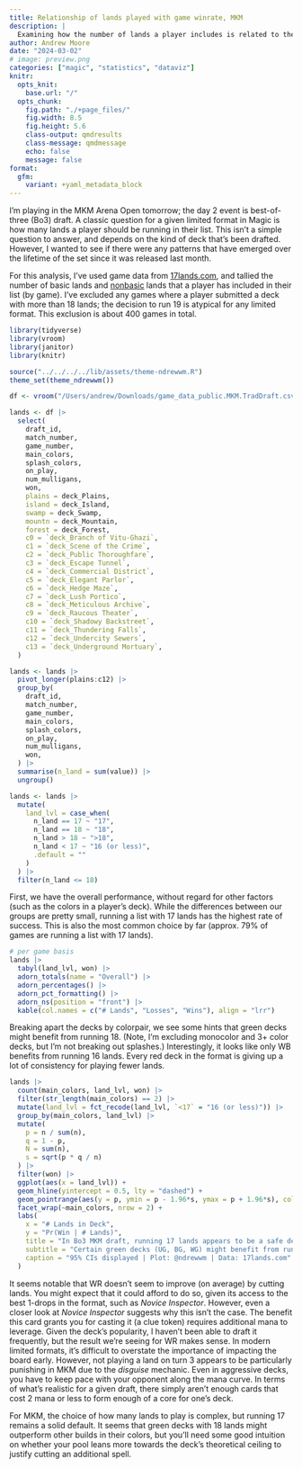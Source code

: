 ```yaml
---
title: Relationship of lands played with game winrate, MKM
description: |
  Examining how the number of lands a player includes is related to their success in traditional (best-of-three) draft games in MKM.
author: Andrew Moore
date: "2024-03-02"
# image: preview.png
categories: ["magic", "statistics", "dataviz"]
knitr:
  opts_knit: 
    base.url: "/"
  opts_chunk:
    fig.path: "./+page_files/"
    fig.width: 8.5
    fig.height: 5.6
    class-output: qmdresults
    class-message: qmdmessage
    echo: false
    message: false
format:
  gfm:
    variant: +yaml_metadata_block
---
```


<script>
  import BlogHead from "$lib/components/BlogHead.svelte";
</script>

<BlogHead title={title} date={date} />

I'm playing in the MKM Arena Open tomorrow; the day 2 event is best-of-three (Bo3) draft. A classic question for a given limited format in Magic is how many lands a player should be running in their list. This isn't a simple question to answer, and depends on the kind of deck that's been drafted. However, I wanted to see if there were any patterns that have emerged over the lifetime of the set since it was released last month.

For this analysis, I've used game data from [17lands.com](https://17lands.com/), and tallied the number of basic lands and [nonbasic](https://scryfall.com/search?q=set:mkm+type:land+-type:basic) lands that a player has included in their list (by game). I've excluded any games where a player submitted a deck with more than 18 lands; the decision to run 19 is atypical for any limited format. This exclusion is about 400 games in total.

```r
library(tidyverse)
library(vroom)
library(janitor)
library(knitr)

source("../../../../lib/assets/theme-ndrewwm.R")
theme_set(theme_ndrewwm())

df <- vroom("/Users/andrew/Downloads/game_data_public.MKM.TradDraft.csv.gz")

lands <- df |>
  select(
    draft_id,
    match_number,
    game_number,
    main_colors,
    splash_colors,
    on_play,
    num_mulligans,
    won,
    plains = deck_Plains,
    island = deck_Island,
    swamp = deck_Swamp,
    mountn = deck_Mountain,
    forest = deck_Forest,
    c0 = `deck_Branch of Vitu-Ghazi`,
    c1 = `deck_Scene of the Crime`,
    c2 = `deck_Public Thoroughfare`,
    c3 = `deck_Escape Tunnel`,
    c4 = `deck_Commercial District`,
    c5 = `deck_Elegant Parlor`,
    c6 = `deck_Hedge Maze`,
    c7 = `deck_Lush Portico`,
    c8 = `deck_Meticulous Archive`,
    c9 = `deck_Raucous Theater`,
    c10 = `deck_Shadowy Backstreet`,
    c11 = `deck_Thundering Falls`,
    c12 = `deck_Undercity Sewers`,
    c13 = `deck_Underground Mortuary`,
  )
```

```r
lands <- lands |>
  pivot_longer(plains:c12) |>
  group_by(
    draft_id,
    match_number,
    game_number,
    main_colors,
    splash_colors,
    on_play,
    num_mulligans,
    won,
  ) |>
  summarise(n_land = sum(value)) |>
  ungroup()

lands <- lands |>
  mutate(
    land_lvl = case_when(
      n_land == 17 ~ "17",
      n_land == 18 ~ "18",
      n_land > 18 ~ ">18",
      n_land < 17 ~ "16 (or less)",
      .default = ""
    )
  ) |>
  filter(n_land <= 18)
```

First, we have the overall performance, without regard for other factors (such as the colors in a player's deck). While the differences between our groups are pretty small, running a list with 17 lands has the highest rate of success. This is also the most common choice by far (approx. 79% of games are running a list with 17 lands).

```r
# per game basis
lands |>
  tabyl(land_lvl, won) |>
  adorn_totals(name = "Overall") |>
  adorn_percentages() |>
  adorn_pct_formatting() |>
  adorn_ns(position = "front") |>
  kable(col.names = c("# Lands", "Losses", "Wins"), align = "lrr")
```

Breaking apart the decks by colorpair, we see some hints that green decks might benefit from running 18. (Note, I'm excluding monocolor and 3+ color decks, but I'm not breaking out splashes.) Interestingly, it looks like only WB benefits from running 16 lands. Every red deck in the format is giving up a lot of consistency for playing fewer lands.

```r
lands |>
  count(main_colors, land_lvl, won) |>
  filter(str_length(main_colors) == 2) |>
  mutate(land_lvl = fct_recode(land_lvl, `<17` = "16 (or less)")) |>
  group_by(main_colors, land_lvl) |>
  mutate(
    p = n / sum(n),
    q = 1 - p,
    N = sum(n),
    s = sqrt(p * q / n)
  ) |>
  filter(won) |>
  ggplot(aes(x = land_lvl)) +
  geom_hline(yintercept = 0.5, lty = "dashed") +
  geom_pointrange(aes(y = p, ymin = p - 1.96*s, ymax = p + 1.96*s), color = "#E1EFE6") +
  facet_wrap(~main_colors, nrow = 2) +
  labs(
    x = "# Lands in Deck",
    y = "Pr(Win | # Lands)",
    title = "In Bo3 MKM draft, running 17 lands appears to be a safe default.",
    subtitle = "Certain green decks (UG, BG, WG) might benefit from running 18.",
    caption = "95% CIs displayed | Plot: @ndrewwm | Data: 17lands.com"
  )
```

It seems notable that WR doesn't seem to improve (on average) by cutting lands. You might expect that it could afford to do so, given its access to the best 1-drops in the format, such as *Novice Inspector*. However, even a closer look at *Novice Inspector* suggests why this isn't the case. The benefit this card grants you for casting it (a clue token) requires additional mana to leverage. Given the deck's popularity, I haven't been able to draft it frequently, but the result we're seeing for WR makes sense. In modern limited formats, it's difficult to overstate the importance of impacting the board early. However, not playing a land on turn 3 appears to be particularly punishing in MKM due to the *disguise* mechanic. Even in aggressive decks, you have to keep pace with your opponent along the mana curve. In terms of what's realistic for a given draft, there simply aren't enough cards that cost 2 mana or less to form enough of a core for one's deck.

For MKM, the choice of how many lands to play is complex, but running 17 remains a solid default. It seems that green decks with 18 lands might outperform other builds in their colors, but you'll need some good intuition on whether your pool leans more towards the deck's theoretical ceiling to justify cutting an additional spell.
